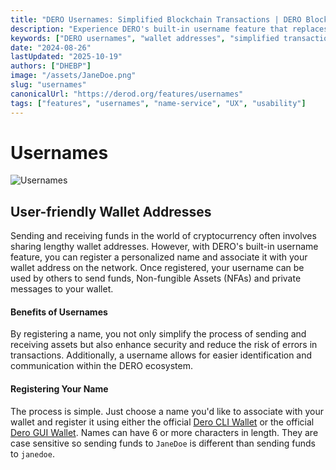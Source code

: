 ```yaml
---
title: "DERO Usernames: Simplified Blockchain Transactions | DERO Blockchain"
description: "Experience DERO's built-in username feature that replaces complex wallet addresses with personalized names, making cryptocurrency transfers simpler, safer, and more user-friendly."
keywords: ["DERO usernames", "wallet addresses", "simplified transactions", "blockchain identifiers", "cryptocurrency transfers", "personalized wallets", "secure transactions", "DERO wallet", "user-friendly crypto", "blockchain identity"]
date: "2024-08-26"
lastUpdated: "2025-10-19"
authors: ["DHEBP"]
image: "/assets/JaneDoe.png"
slug: "usernames"
canonicalUrl: "https://derod.org/features/usernames"
tags: ["features", "usernames", "name-service", "UX", "usability"]
---
```



# Usernames
![Usernames](/assets/JaneDoe.png)
## User-friendly Wallet Addresses

Sending and receiving funds in the world of cryptocurrency often involves sharing lengthy wallet addresses. However, with DERO's built-in username feature, you can register a personalized name and associate it with your wallet address on the network. Once registered, your username can be used by others to send funds, Non-fungible Assets (NFAs) and private messages to your wallet.

#### Benefits of Usernames

By registering a name, you not only simplify the process of sending and receiving assets but also enhance security and reduce the risk of errors in transactions. Additionally, a username allows for easier identification and communication within the DERO ecosystem.
#### Registering Your Name

The process is simple. Just choose a name you'd like to associate with your wallet and register it using either the official [Dero CLI Wallet](https://github.com/deroproject/derohe/releases) or the official [Dero GUI Wallet](https://github.com/DEROFDN/Engram/releases). Names can have 6 or more characters in length. They are case sensitive so sending funds to `JaneDoe` is different than sending funds to `janedoe`. 
